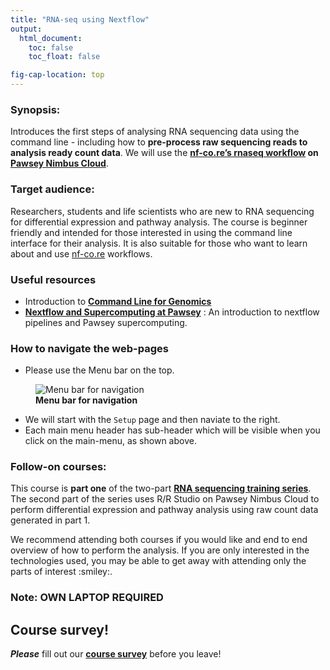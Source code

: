 ```yaml
---
title: "RNA-seq using Nextflow"
output:
  html_document:
    toc: false
    toc_float: false

fig-cap-location: top
---
```



### Synopsis:
Introduces the first steps of analysing RNA sequencing data using the command line - including how to __pre-process raw sequencing reads to analysis ready count data__. We will use the __[nf-co.re's rnaseq workflow](https://nf-co.re/rnaseq/usage) on [Pawsey Nimbus Cloud](https://support.pawsey.org.au/documentation/display/US/Cloud+Documentation)__.

### Target audience:
Researchers, students and life scientists who are new to RNA sequencing for differential expression and pathway analysis. The course is beginner friendly and intended for those interested in using the command line interface for their analysis. It is also suitable for those who want to learn about and use [nf-co.re](https://nf-co.re/) workflows.

### Useful resources
- Introduction to __[Command Line for Genomics](https://datacarpentry.org/shell-genomics/)__
- __[Nextflow and Supercomputing at Pawsey]()__ : An introduction to nextflow pipelines and Pawsey supercomputing. 


### How to navigate the web-pages
- Please use the Menu bar on the top.

![**Menu bar for navigation**](/fig/MwnuBar_Day1.png)

- We will start with the `Setup` page and then naviate to the right. 
- Each main menu header has sub-header which will be visible when you click on the main-menu, as shown above.

### Follow-on courses:
This course is __part one__ of the two-part __[RNA sequencing training series](https://sydney-informatics-hub.github.io/training.RNAseq.series/)__. The second part of the series uses R/R Studio on Pawsey Nimbus Cloud to perform differential expression and pathway analysis using raw count data generated in part 1.

We recommend attending both courses if you would like and end to end overview of how to perform the analysis. If you are only interested in the technologies used, you may be able to get away with attending only the parts of interest :smiley:. 



### Note: OWN LAPTOP REQUIRED


## Course survey!

**_Please_** fill out our **[course survey](https://redcap.sydney.edu.au/surveys/?s=FJ33MYNCRR)** before you leave!